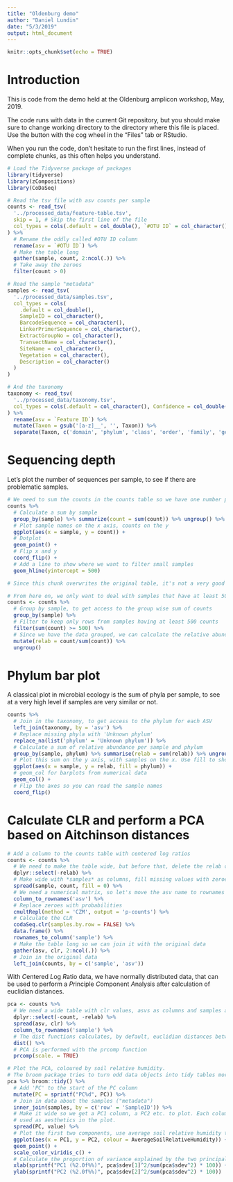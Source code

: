 ```yaml
---
title: "Oldenburg demo"
author: "Daniel Lundin"
date: "5/3/2019"
output: html_document
---
```


```r
knitr::opts_chunk$set(echo = TRUE)
```

# Introduction

This is code from the demo held at the Oldenburg amplicon workshop, May, 2019.

The code runs with data in the current Git repository, but you should make sure to change working directory to the directory where this file
is placed. Use the button with the cog wheel in the "Files" tab or RStudio.

When you run the code, don't hesitate to run the first lines, instead of complete chunks, as this often helps you understand.

```r
# Load the Tidyverse package of packages
library(tidyverse)
library(zCompositions)
library(CoDaSeq)
```

```r
# Read the tsv file with asv counts per sample
counts <- read_tsv(
  '../processed_data/feature-table.tsv',
  skip = 1, # Skip the first line of the file
  col_types = cols(.default = col_double(), `#OTU ID` = col_character()) # Define types of data
) %>%
  # Rename the oddly called #OTU ID column
  rename(asv = `#OTU ID`) %>%
  # Make the table long
  gather(sample, count, 2:ncol(.)) %>%
  # Take away the zeroes
  filter(count > 0)

# Read the sample "metadata"
samples <- read_tsv(
  '../processed_data/samples.tsv',
  col_types = cols(
    .default = col_double(),
    SampleID = col_character(),
    BarcodeSequence = col_character(),
    LinkerPrimerSequence = col_character(),
    ExtractGroupNo = col_character(),
    TransectName = col_character(),
    SiteName = col_character(),
    Vegetation = col_character(),
    Description = col_character()
  )
)

# And the taxonomy
taxonomy <- read_tsv(
  '../processed_data/taxonomy.tsv',
  col_types = cols(.default = col_character(), Confidence = col_double())
) %>%
  rename(asv = `Feature ID`) %>%
  mutate(Taxon = gsub('[a-z]__', '', Taxon)) %>%
  separate(Taxon, c('domain', 'phylum', 'class', 'order', 'family', 'genus', 'species'), sep = ';', fill = 'right')
```

# Sequencing depth

Let's plot the number of sequences per sample, to see if there are problematic samples.

```r
# We need to sum the counts in the counts table so we have one number per sample.
counts %>%
  # Calculate a sum by sample
  group_by(sample) %>% summarize(count = sum(count)) %>% ungroup() %>%
  # Plot sample names on the x axis, counts on the y
  ggplot(aes(x = sample, y = count)) +
  # Dotplot
  geom_point() +
  # Flip x and y 
  coord_flip() +
  # Add a line to show where we want to filter small samples
  geom_hline(yintercept = 500)
```

```r
# Since this chunk overwrites the original table, it's not a very good idea to run pieces of it!!!

# From here on, we only want to deal with samples that have at least 500 observations/counts
counts <- counts %>%
  # Group by sample, to get access to the group wise sum of counts
  group_by(sample) %>% 
  # Filter to keep only rows from samples having at least 500 counts
  filter(sum(count) >= 500) %>% 
  # Since we have the data grouped, we can calculate the relative abundance here
  mutate(relab = count/sum(count)) %>%
  ungroup()
```

# Phylum bar plot

A classical plot in microbial ecology is the sum of phyla per sample, to see at a very high level if samples are very similar or not.

```r
counts %>% 
  # Join in the taxonomy, to get access to the phylum for each ASV
  left_join(taxonomy, by = 'asv') %>%
  # Replace missing phyla with 'Unknown phylum'
  replace_na(list('phylum' = 'Unknown phylum')) %>%
  # Calculate a sum of relative abundance per sample and phylum
  group_by(sample, phylum) %>% summarise(relab = sum(relab)) %>% ungroup() %>%
  # Plot this sum on the y axis, with samples on the x. Use fill to show phyla.
  ggplot(aes(x = sample, y = relab, fill = phylum)) +
  # geom_col for barplots from numerical data
  geom_col() +
  # Flip the axes so you can read the sample names
  coord_flip()
```

# Calculate CLR and perform a PCA based on Aitchinson distances

```r
# Add a column to the counts table with centered log ratios
counts <- counts %>%
  # We need to make the table wide, but before that, delete the relab column that can't fit in the wide table
  dplyr::select(-relab) %>%
  # Make wide with *samples* as columns, fill missing values with zeroes
  spread(sample, count, fill = 0) %>%
  # We need a numerical matrix, so let's move the asv name to rownames
  column_to_rownames('asv') %>%
  # Replace zeroes with probabilities
  cmultRepl(method = 'CZM', output = 'p-counts') %>%
  # Calculate the CLR
  codaSeq.clr(samples.by.row = FALSE) %>%
  data.frame() %>%
  rownames_to_column('sample') %>%
  # Make the table long so we can join it with the original data
  gather(asv, clr, 2:ncol(.)) %>%
  # Join in the original data
  left_join(counts, by = c('sample', 'asv'))
```

With *C*entered *L*og *R*atio data, we have normally distributed data, that can be used to perform a *P*rinciple *C*omponent *A*nalysis
after calculation of euclidian distances.

```r
pca <- counts %>%
  # We need a wide table with clr values, asvs as columns and samples as rows
  dplyr::select(-count, -relab) %>%
  spread(asv, clr) %>%
  column_to_rownames('sample') %>%
  # The dist functions calculates, by default, euclidian distances between rows in the table
  dist() %>%
  # PCA is performed with the prcomp function
  prcomp(scale. = TRUE)

# Plot the PCA, coloured by soil relative humidity.
# The broom package tries to turn odd data objects into tidy tables more suitable for ggplot2 plotting.
pca %>% broom::tidy() %>%
  # Add 'PC' to the start of the PC column
  mutate(PC = sprintf("PC%d", PC)) %>%
  # Join in data about the samples ("metadata")
  inner_join(samples, by = c('row' = 'SampleID')) %>%
  # Make it wide so we get a PC1 column, a PC2 etc. to plot. Each column will contain the coordinate of each principal component, so can be
  # used as aesthetics in the plot.
  spread(PC, value) %>%
  # Plot the first two components, use average soil relative humidity to colour
  ggplot(aes(x = PC1, y = PC2, colour = AverageSoilRelativeHumidity)) +
  geom_point() +
  scale_color_viridis_c() +
  # Calculate the proportion of variance explained by the two principal components
  xlab(sprintf("PC1 (%2.0f%%)", pca$sdev[1]^2/sum(pca$sdev^2) * 100)) +
  ylab(sprintf("PC2 (%2.0f%%)", pca$sdev[2]^2/sum(pca$sdev^2) * 100))
```

